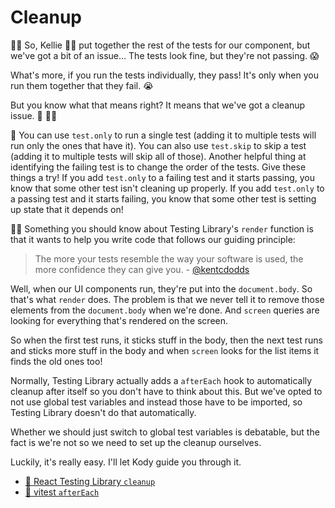 # Cleanup

<EpicVideo url="https://www.epicweb.dev/workshops/web-application-testing/component-testing/proper-dom-cleanup-for-reliable-testing" />

👨‍💼 So, Kellie 🧝‍♂️ put together the rest of the tests for our component, but we've
got a bit of an issue... The tests look fine, but they're not passing. 😱

What's more, if you run the tests individually, they pass! It's only when you
run them together that they fail. 😭

But you know what that means right? It means that we've got a cleanup issue. 🧹
🤦‍♂️

🦉 You can use `test.only` to run a single test (adding it to multiple tests
will run only the ones that have it). You can also use `test.skip` to skip a
test (adding it to multiple tests will skip all of those). Another helpful thing
at identifying the failing test is to change the order of the tests. Give these
things a try! If you add `test.only` to a failing test and it starts passing,
you know that some other test isn't cleaning up properly. If you add
`test.only` to a passing test and it starts failing, you know that some other
test is setting up state that it depends on!

👨‍💼 Something you should know about Testing Library's `render` function is that
it wants to help you write code that follows our guiding principle:

> The more your tests resemble the way your software is used, the more
> confidence they can give you. - [@kentcdodds](https://twitter.com/kentcdodds/status/977018512689455106)

Well, when our UI components run, they're put into the `document.body`. So
that's what `render` does. The problem is that we never tell it to remove those
elements from the `document.body` when we're done. And `screen` queries are
looking for everything that's rendered on the screen.

So when the first test runs, it sticks stuff in the body, then the next test
runs and sticks more stuff in the body and when `screen` looks for the list
items it finds the old ones too!

Normally, Testing Library actually adds a `afterEach` hook to automatically
cleanup after itself so you don't have to think about this. But we've opted to
not use global test variables and instead those have to be imported, so Testing
Library doesn't do that automatically.

Whether we should just switch to global test variables is debatable, but the
fact is we're not so we need to set up the cleanup ourselves.

Luckily, it's really easy. I'll let Kody guide you through it.

- [📜 React Testing Library `cleanup`](https://testing-library.com/docs/react-testing-library/api/#cleanup)
- [📜 vitest `afterEach`](https://vitest.dev/api/#aftereach)
